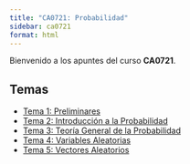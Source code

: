 ```yaml
---
title: "CA0721: Probabilidad"
sidebar: ca0721
format: html
---
```


Bienvenido a los apuntes del curso **CA0721**.

## Temas

- [Tema 1: Preliminares](antecedentes_CA0721.qmd)
- [Tema 2: Introducción a la Probabilidad](intro_proba_CA0721.qmd)
- [Tema 3: Teoría General de la Probabilidad](teoria_general_proba_CA0721.qmd)
- [Tema 4: Variables Aleatorias](variables_aleatorias_CA0721.qmd)
- [Tema 5: Vectores Aleatorios](vectores_aleatorios_CA0721.qmd)
